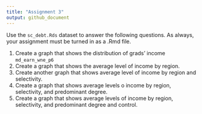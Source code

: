 ```yaml
---
title: "Assignment 3"
output: github_document
---
```


Use the `sc_debt.Rds` dataset to answer the following questions. As always, your assignment must be turned in as a .Rmd file. 

1. Create a graph that shows the distribution of grads' income `md_earn_wne_p6`
2. Create a graph that shows the average level of income by region.
3. Create another graph that shows average level of income by region and selectivity. 
4. Create a graph that shows average levels o  income by region, selectivity, and predominant degree. 
5. Create a graph that shows average levels of  income by region, selectivity, and predominant degree and control. 